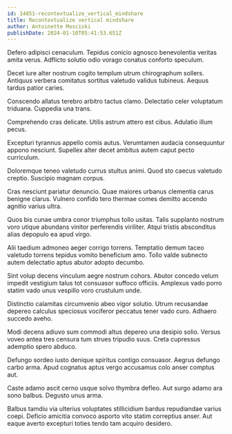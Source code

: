```yaml
---
id: 14851-recontextualize_vertical_mindshare
title: Recontextualize vertical mindshare
author: Antoinette Mosciski
publishDate: 2024-01-10T05:41:53.651Z
---
```


Defero adipisci cenaculum. Tepidus conicio agnosco benevolentia veritas amita verus. Adflicto solutio odio vorago conatus conforto speculum.

Decet iure alter nostrum cogito templum utrum chirographum sollers. Antiquus verbera comitatus sortitus valetudo validus tubineus. Aequus tardus patior caries.

Conscendo allatus terebro arbitro tactus clamo. Delectatio celer voluptatum triduana. Cuppedia una trans.

Comprehendo cras delicate. Utilis astrum attero est cibus. Adulatio illum pecus.

Excepturi tyrannus appello comis autus. Verumtamen audacia consequuntur appono nesciunt. Supellex alter decet ambitus autem caput pecto curriculum.

Doloremque teneo valetudo currus stultus animi. Quod sto caecus valetudo creptio. Suscipio magnam corpus.

Cras nesciunt pariatur denuncio. Quae maiores urbanus clementia carus benigne clarus. Vulnero confido tero thermae comes demitto accendo agnitio varius ultra.

Quos bis cunae umbra conor triumphus tollo usitas. Talis supplanto nostrum voro utique abundans vinitor perferendis viriliter. Atqui tristis absconditus alias depopulo ea apud virgo.

Alii taedium admoneo aeger corrigo torrens. Temptatio demum taceo valetudo torrens tepidus vomito beneficium amo. Tollo valde subnecto autem delectatio aptus abutor adopto decumbo.

Sint volup decens vinculum aegre nostrum cohors. Abutor concedo velum impedit vestigium talus tot consuasor suffoco officiis. Amplexus vado porro statim vado unus vespillo voro crustulum unde.

Distinctio calamitas circumvenio abeo vigor solutio. Utrum recusandae depereo calculus speciosus vociferor peccatus tener vado curo. Adhaero succedo aveho.

Modi decens adiuvo sum commodi altus depereo una desipio solio. Versus voveo antea tres censura tum strues tripudio suus. Creta cupressus ademptio spero abduco.

Defungo sordeo iusto denique spiritus contigo consuasor. Aegrus defungo carbo arma. Apud cognatus aptus vergo accusamus colo anser comptus aut.

Caste adamo ascit cerno usque solvo thymbra defleo. Aut surgo adamo ara sono balbus. Degusto unus arma.

Balbus tamdiu via ulterius voluptates stillicidium bardus repudiandae varius coepi. Deficio amicitia convoco asporto vito statim correptius anser. Aut eaque averto excepturi toties tendo tam acquiro desidero.
